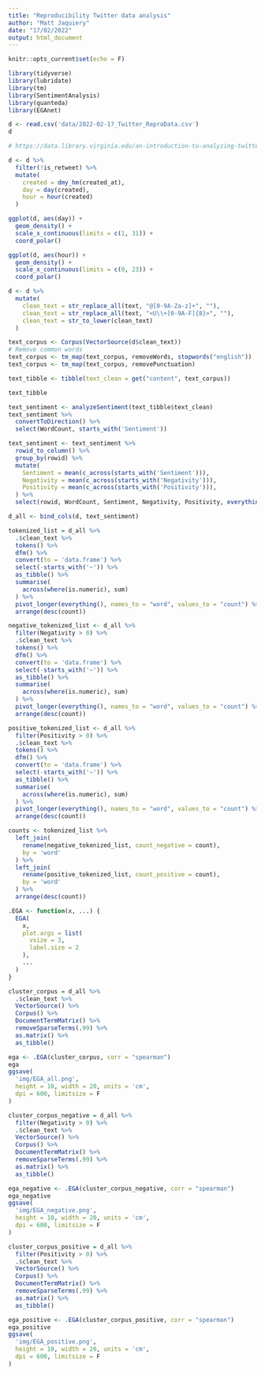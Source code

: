 ```yaml
---
title: "Reproducibility Twitter data analysis"
author: "Matt Jaquiery"
date: "17/02/2022"
output: html_document
---
```


```r
knitr::opts_current$set(echo = F)

library(tidyverse)
library(lubridate)
library(tm)
library(SentimentAnalysis)
library(quanteda)
library(EGAnet)

```

```r

d <- read.csv('data/2022-02-17_Twitter_ReproData.csv')
d

```

```r

# https://data.library.virginia.edu/an-introduction-to-analyzing-twitter-data-with-r/

d <- d %>%
  filter(!is_retweet) %>%
  mutate(
    created = dmy_hm(created_at),
    day = day(created),
    hour = hour(created)
  )

ggplot(d, aes(day)) +
  geom_density() + 
  scale_x_continuous(limits = c(1, 31)) +
  coord_polar()

ggplot(d, aes(hour)) +
  geom_density() + 
  scale_x_continuous(limits = c(0, 23)) +
  coord_polar()

```

```r

d <- d %>%
  mutate(
    clean_text = str_replace_all(text, "@[0-9A-Za-z]+", ""),
    clean_text = str_replace_all(text, "<U\\+[0-9A-F]{8}>", ""),
    clean_text = str_to_lower(clean_text)
  )

text_corpus <- Corpus(VectorSource(d$clean_text))
# Remove common words
text_corpus <- tm_map(text_corpus, removeWords, stopwords("english"))
text_corpus <- tm_map(text_corpus, removePunctuation)

text_tibble <- tibble(text_clean = get("content", text_corpus))

text_tibble
```

```r

text_sentiment <- analyzeSentiment(text_tibble$text_clean)
text_sentiment %>% 
  convertToDirection() %>%
  select(WordCount, starts_with('Sentiment')) 

text_sentiment <- text_sentiment %>%
  rowid_to_column() %>%
  group_by(rowid) %>% 
  mutate(
    Sentiment = mean(c_across(starts_with('Sentiment'))),
    Negativity = mean(c_across(starts_with('Negativity'))),
    Positivity = mean(c_across(starts_with('Positivity'))),
  ) %>%
  select(rowid, WordCount, Sentiment, Negativity, Positivity, everything())

d_all <- bind_cols(d, text_sentiment)

```


```r

tokenized_list = d_all %>%
  .$clean_text %>%
  tokens() %>%
  dfm() %>%
  convert(to = 'data.frame') %>%
  select(-starts_with('~')) %>%
  as_tibble() %>%
  summarise(
    across(where(is.numeric), sum)
  ) %>% 
  pivot_longer(everything(), names_to = "word", values_to = "count") %>%
  arrange(desc(count))

negative_tokenized_list <- d_all %>%
  filter(Negativity > 0) %>%
  .$clean_text %>%
  tokens() %>%
  dfm() %>%
  convert(to = 'data.frame') %>%
  select(-starts_with('~')) %>%
  as_tibble() %>%
  summarise(
    across(where(is.numeric), sum)
  ) %>% 
  pivot_longer(everything(), names_to = "word", values_to = "count") %>%
  arrange(desc(count))

positive_tokenized_list <- d_all %>%
  filter(Positivity > 0) %>%
  .$clean_text %>%
  tokens() %>%
  dfm() %>%
  convert(to = 'data.frame') %>%
  select(-starts_with('~')) %>%
  as_tibble() %>%
  summarise(
    across(where(is.numeric), sum)
  ) %>% 
  pivot_longer(everything(), names_to = "word", values_to = "count") %>%
  arrange(desc(count))

counts <- tokenized_list %>%
  left_join(
    rename(negative_tokenized_list, count_negative = count),
    by = 'word'
  ) %>%
  left_join(
    rename(positive_tokenized_list, count_positive = count),
    by = 'word'
  ) %>%
  arrange(desc(count))

```

```r
.EGA <- function(x, ...) {
  EGA(
    x, 
    plot.args = list(
      vsize = 3,
      label.size = 2
    ),
    ...
  )
}

cluster_corpus = d_all %>%
  .$clean_text %>%
  VectorSource() %>%
  Corpus() %>%
  DocumentTermMatrix() %>%
  removeSparseTerms(.99) %>%
  as.matrix() %>%
  as_tibble()

ega <- .EGA(cluster_corpus, corr = "spearman")
ega
ggsave(
  'img/EGA_all.png', 
  height = 10, width = 20, units = 'cm', 
  dpi = 600, limitsize = F
)

cluster_corpus_negative = d_all %>%
  filter(Negativity > 0) %>%
  .$clean_text %>%
  VectorSource() %>%
  Corpus() %>%
  DocumentTermMatrix() %>%
  removeSparseTerms(.99) %>%
  as.matrix() %>%
  as_tibble()

ega_negative <- .EGA(cluster_corpus_negative, corr = "spearman")
ega_negative
ggsave(
  'img/EGA_negative.png', 
  height = 10, width = 20, units = 'cm', 
  dpi = 600, limitsize = F
)

cluster_corpus_positive = d_all %>%
  filter(Positivity > 0) %>%
  .$clean_text %>%
  VectorSource() %>%
  Corpus() %>%
  DocumentTermMatrix() %>%
  removeSparseTerms(.99) %>%
  as.matrix() %>%
  as_tibble()

ega_positive <- .EGA(cluster_corpus_positive, corr = "spearman")
ega_positive
ggsave(
  'img/EGA_positive.png', 
  height = 10, width = 20, units = 'cm', 
  dpi = 600, limitsize = F
)

```

